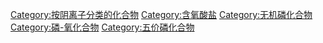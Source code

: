 {{catmore}}
{{Commonscat|Phosphates}}

[[Category:按阴离子分类的化合物|Category:按阴离子分类的化合物]]
[[Category:含氧酸盐|Category:含氧酸盐]]
[[Category:无机磷化合物|Category:无机磷化合物]]
[[Category:磷-氧化合物|Category:磷-氧化合物]]
[[Category:五价磷化合物|Category:五价磷化合物]]